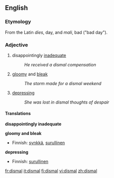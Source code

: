==English==

=== Etymology ===
From the Latin ''dies'', day, and ''mali'', bad ("bad day").

=== Adjective ===
# disappointingly [[inadequate]]
#:''He received a dismal compensation''
# [[gloomy]] and [[bleak]]
#:''The storm made for a dismal weekend''
# [[depressing]]
#:''She was lost in dismal thoughts of despair''

====Translations====
'''disappointingly inadequate'''
{{top}}
{{mid}}
{{bottom}}

'''gloomy and bleak'''
{{top}}
*Finnish: [[synkkä]], [[surullinen]]
{{mid}}
{{bottom}}

'''depressing'''
{{top}}
*Finnish: [[surullinen]]
{{mid}}
{{bottom}}

[[fr:dismal]]
[[it:dismal]]
[[fi:dismal]]
[[vi:dismal]]
[[zh:dismal]]
